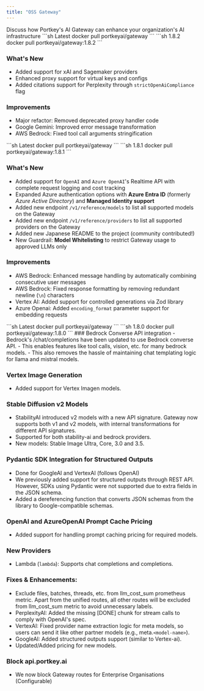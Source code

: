 ```yaml
---
title: "OSS Gateway"
---
```


<Card title="Github Repo" href="https://git.new/portkey" icon="github" horizontal>
Discuss how Portkey's AI Gateway can enhance your organization's AI infrastructure
</Card>

<Update label="1.8.2">
<CodeGroup>
```sh Latest
docker pull portkeyai/gateway
```
```sh 1.8.2
docker pull portkeyai/gateway:1.8.2
```
</CodeGroup>

### What's New
- Added support for xAI and Sagemaker providers
- Enhanced proxy support for virtual keys and configs
- Added citations support for Perplexity through `strictOpenAiCompliance` flag

### Improvements
- Major refactor: Removed deprecated proxy handler code
- Google Gemini: Improved error message transformation
- AWS Bedrock: Fixed tool call arguments stringification

</Update>

<Update label="1.8.1">
<CodeGroup>
```sh Latest
docker pull portkeyai/gateway
```
```sh 1.8.1
docker pull portkeyai/gateway:1.8.1
```
</CodeGroup>

### What's New
- Added support for `OpenAI` and `Azure OpenAI`'s Realtime API with complete request logging and cost tracking
- Expanded Azure authentication options with **Azure Entra ID** (formerly *Azure Active Directory*) and **Managed Identity support**
- Added new endpoint `/v1/reference/models` to list all supported models on the Gateway
- Added new endpoint `/v1/reference/providers` to list all supported providers on the Gateway
- Added new Japanese README to the project (community contributed!)
- New Guardrail: **Model Whitelisting** to restrict Gateway usage to approved LLMs only

### Improvements
- AWS Bedrock: Enhanced message handling by automatically combining consecutive user messages
- AWS Bedrock: Fixed response formatting by removing redundant newline (`\n`) characters
- Vertex AI: Added support for controlled generations via Zod library
- Azure Openai: Added `encoding_format` parameter support for embedding requests
</Update>

<Update label="1.8.0">
<CodeGroup>
```sh Latest
docker pull portkeyai/gateway
```
```sh 1.8.0
docker pull portkeyai/gateway:1.8.0
```
</CodeGroup>
### Bedrock Converse API integration
- Bedrock's /chat/completions have been updated to use Bedrock converse API.
- This enables features like tool calls, vision, etc. for many bedrock models.
- This also removes the hassle of maintaining chat templating logic for llama and mistral models.

### Vertex Image Generation
- Added support for Vertex Imagen models.

### Stable Diffusion v2 Models
- StabilityAI introduced v2 models with a new API signature. Gateway now supports both v1 and v2 models, with internal transformations for different API signatures.
- Supported for both stability-ai and bedrock providers.
- New models: Stable Image Ultra, Core, 3.0 and 3.5.

### Pydantic SDK Integration for Structured Outputs
- Done for GoogleAI and VertexAI (follows OpenAI)
- We previously added support for structured outputs through REST API. However, SDKs using Pydantic were not supported due to extra fields in the JSON schema.
- Added a dereferencing function that converts JSON schemas from the library to Google-compatible schemas.

### OpenAI and AzureOpenAI Prompt Cache Pricing
- Added support for handling prompt caching pricing for required models.

### New Providers
- Lambda (`lambda`): Supports chat completions and completions.

### Fixes & Enhancements:
- Exclude files, batches, threads, etc. from llm_cost_sum prometheus metric. Apart from the unified routes, all other routes will be excluded from llm_cost_sum metric to avoid unnecessary labels.
- PerplexityAI: Added the missing [DONE] chunk for stream calls to comply with OpenAI's spec.
- VertexAI: Fixed provider name extraction logic for meta models, so users can send it like other partner models (e.g., meta.`<model-name>`).
- GoogleAI: Added structured outputs support (similar to Vertex-ai).
- Updated/Added pricing for new models.

### Block api.portkey.ai
- We now block Gateway routes for Enterprise Organisations (Configurable)

</Update>
